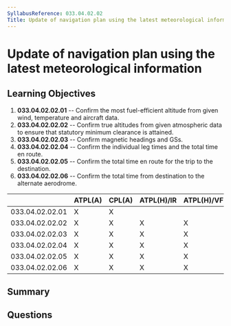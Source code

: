 ```yaml
---
SyllabusReference: 033.04.02.02
Title: Update of navigation plan using the latest meteorological information
---
```


# Update of navigation plan using the latest meteorological information

## Learning Objectives

1. **033.04.02.02.01** -- Confirm the most fuel-efficient altitude from given
   wind, temperature and aircraft data.
2. **033.04.02.02.02** -- Confirm true altitudes from given atmospheric data to
   ensure that statutory minimum clearance is attained.
3. **033.04.02.02.03** -- Confirm magnetic headings and GSs.
4. **033.04.02.02.04** -- Confirm the individual leg times and the total time en
   route.
5. **033.04.02.02.05** -- Confirm the total time en route for the trip to the
   destination.
6. **033.04.02.02.06** -- Confirm the total time from destination to the alternate
   aerodrome.

|                 | ATPL(A) | CPL(A) | ATPL(H)/IR | ATPL(H)/VFR | CPL(H) | IR  | CBIR(A) |
| --------------- | ------- | ------ | ---------- | ----------- | ------ | --- | ------- |
| 033.04.02.02.01 | X       | X      |            |             |        |     | X       |
| 033.04.02.02.02 | X       | X      | X          | X           | X      | X   |         |
| 033.04.02.02.03 | X       | X      | X          | X           | X      | X   | X       |
| 033.04.02.02.04 | X       | X      | X          | X           | X      | X   | X       |
| 033.04.02.02.05 | X       | X      | X          | X           | X      | X   | X       |
| 033.04.02.02.06 | X       | X      | X          | X           | X      | X   | X       |

## Summary

## Questions
